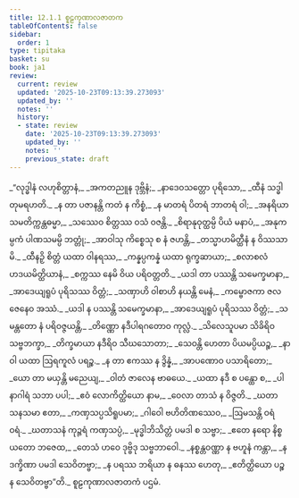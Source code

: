 ```yaml
---
title: 12.1.1 စူဠကုဏာလဇာတက
tableOfContents: false
sidebar:
  order: 1
type: tipitaka
basket: su
book: ja1
review:
  current: review
  updated: '2025-10-23T09:13:39.273093'
  updated_by: ''
  notes: ''
  history:
  - state: review
    date: '2025-10-23T09:13:39.273093'
    updated_by: ''
    notes: ''
    previous_state: draft
---
```



<ReviewStatus review={frontmatter.review} showDetails={true} />

<HypothesisAnnotation frontmatter={frontmatter} />

<DynamicBreadcrumb />

<Division number="1" book="ja1" e="ch" v="22" p="241">

<Paragraph number="2239" type="verses" book="ja1">
_“လုဒ္ဓါနံ လဟုစိတ္တာနံ,_  
_အကတညူန ဒုဗ္ဘိနံ;_  
_နာဒေဝသတ္တော ပုရိသော,_  
_ထီနံ သဒ္ဓါတုမရဟတိ._  

</Paragraph>

</Division>
<Division number="2" book="ja1" e="ch" v="22" p="241">

<Paragraph number="2240" type="verses" book="ja1">
_န တာ ပဇာနန္တိ ကတံ န ကိစ္စံ,_  
_န မာတရံ ပိတရံ ဘာတရံ ဝါ;_  
_အနရိယာ သမတိက္ကန္တဓမ္မာ,_  
_သဿေဝ စိတ္တဿ ဝသံ ဝဇန္တိ._  

</Paragraph>

</Division>
<Division number="3" book="ja1" e="ch" v="22" p="257">

<Paragraph number="2241" type="verses" book="ja1">
_စိရာနုဝုတ္ထမ္ပိ ပိယံ မနာပံ,_  
_အနုကမ္ပကံ ပါဏသမမ္ပိ ဘတ္တုံ;_  
_အာဝါသု ကိစ္စေသု စ နံ ဇဟန္တိ,_  
_တသ္မာဟမိတ္ထီနံ န ဝိဿသာမိ._  

</Paragraph>

</Division>
<Division number="4" book="ja1" e="ch" v="22" p="241">

<Paragraph number="2242" type="verses" book="ja1">
_ထီနဉှိ စိတ္တံ ယထာ ဝါနရဿ,_  
_ကန္နပ္ပကန္နံ ယထာ ရုက္ခဆာယာ;_  
_စလာစလံ ဟဒယမိတ္ထိယာနံ,_  
_စက္ကဿ နေမိ ဝိယ ပရိဝတ္တတိ._  

</Paragraph>

</Division>
<Division number="5" book="ja1" e="ch" v="22" p="241">

<Paragraph number="2243" type="verses" book="ja1">
_ယဒါ တာ ပဿန္တိ သမေက္ခမာနာ,_  
_အာဒေယျရူပံ ပုရိသဿ ဝိတ္တံ;_  
_သဏှာဟိ ဝါစာဟိ နယန္တိ မေနံ,_  
_ကမ္ဗောဇကာ ဇလဇေနေဝ အဿံ._  

</Paragraph>

</Division>
<Division number="6" book="ja1" e="ch" v="22" p="241">

<Paragraph number="2244" type="verses" book="ja1">
_ယဒါ န ပဿန္တိ သမေက္ခမာနာ,_  
_အာဒေယျရူပံ ပုရိသဿ ဝိတ္တံ;_  
_သမန္တတော နံ ပရိဝဇ္ဇယန္တိ,_  
_တိဏ္ဏော နဒီပါရဂတောဝ ကုလ္လံ._  

</Paragraph>

</Division>
<Division number="7" book="ja1" e="ch" v="22" p="242">

<Paragraph number="2245" type="verses" book="ja1">
_သိလေသူပမာ သိခိရိဝ သဗ္ဗဘက္ခာ,_  
_တိက္ခမာယာ နဒီရိဝ သီဃသောတာ;_  
_သေဝန္တိ ဟေတာ ပိယမပ္ပိယဉ္စ,_  
_နာဝါ ယထာ ဩရကူလံ ပရဉ္စ._  

</Paragraph>

</Division>
<Division number="8" book="ja1" e="ch" v="22" p="242">

<Paragraph number="2246" type="verses" book="ja1">
_န တာ ဧကဿ န ဒွိန္နံ,_  
_အာပဏောဝ ပသာရိတော;_  
_ယော တာ မယှန္တိ မညေယျ,_  
_ဝါတံ ဇာလေန ဗာဓယေ._  

</Paragraph>

</Division>
<Division number="9" book="ja1" e="ch" v="22" p="242">

<Paragraph number="2247" type="verses" book="ja1">
_ယထာ နဒီ စ ပန္ထော စ,_  
_ပါနာဂါရံ သဘာ ပပါ;_  
_ဧဝံ လောကိတ္ထိယော နာမ,_  
_ဝေလာ တာသံ န ဝိဇ္ဇတိ._  

</Paragraph>

</Division>
<Division number="10" book="ja1" e="ch" v="22" p="242">

<Paragraph number="2248" type="verses" book="ja1">
_ဃတာသနသမာ ဧတာ,_  
_ကဏှသပ္ပသိရူပမာ;_  
_ဂါဝေါ ဗဟိတိဏဿေဝ,_  
_ဩမသန္တိ ဝရံ ဝရံ._  

</Paragraph>

</Division>
<Division number="11" book="ja1" e="ch" v="22" p="242">

<Paragraph number="2249" type="verses" book="ja1">
_ဃတာသနံ ကုဉ္ဇရံ ကဏှသပ္ပံ,_  
_မုဒ္ဓါဘိသိတ္တံ ပမဒါ စ သဗ္ဗာ;_  
_ဧတေ နရော နိစ္စယတော ဘဇေထ,_  
_တေသံ ဟဝေ ဒုဗ္ဗိဒု သဗ္ဗဘာဝေါ._  

</Paragraph>

</Division>
<Division number="12" book="ja1" e="ch" v="22" p="242">

<Paragraph number="2250" type="verses" book="ja1">
_နစ္စန္တဝဏ္ဏာ န ဗဟူနံ ကန္တာ,_  
_န ဒက္ခိဏာ ပမဒါ သေဝိတဗ္ဗာ;_  
_န ပရဿ ဘရိယာ န ဓနဿ ဟေတု,_  
_ဧတိတ္ထိယော ပဉ္စ န သေဝိတဗ္ဗာ”တိ._  


</Paragraph>
</Division>

<Paragraph number="2251" type="center" book="ja1">
စူဠကုဏာလဇာတကံ ပဌမံ.
</Paragraph>
